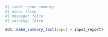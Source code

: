```r
#| label: gene-summary
#| echo: false
#| message: false
#| warning: false

ddh::make_summary_text(input = input_report)
```

